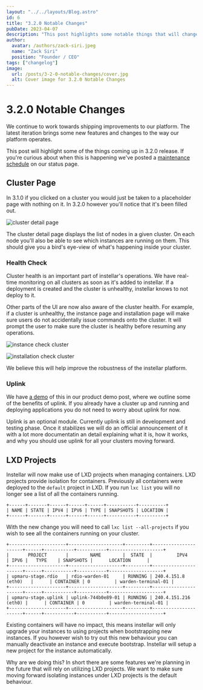 ```yaml
---
layout: "../../layouts/Blog.astro"
id: 6
title: "3.2.0 Notable Changes"
pubDate: 2023-04-07
description: "This post highlights some notable things that will change in version 3.2.0 of our platform."
author:
  avatar: /authors/zack-siri.jpeg
  name: "Zack Siri"
  position: "Founder / CEO"
tags: ["changelog"]
image:
  url: /posts/3-2-0-notable-changes/cover.jpg
  alt: Cover image for 3.2.0 Notable Changes
---
```


# 3.2.0 Notable Changes

We continue to work towards shipping improvements to our platform. The latest iteration brings some new features and changes to the way our platform operates.

This post will highlight some of the things coming up in 3.2.0 release. If you're curious about when this is happening we've posted a [maintenance schedule](https://status.instellar.app/maintenance) on our status page.

## Cluster Page

In 3.1.0 if you clicked on a cluster you would just be taken to a placeholder page with nothing on it. In 3.2.0 however you'll notice that it's been filled out.

![cluster detail page](/posts/3-2-0-notable-changes/cluster-detail.jpg)

The cluster detail page displays the list of nodes in a given cluster. On each node you'll also be able to see which instances are running on them. This should give you a bird's eye-view of what's happening inside your cluster.

### Health Check

Cluster health is an important part of instellar's operations. We have real-time monitoring on all clusters as soon as it's added to instellar. If a deployment is created and the cluster is unhealthy, instellar knows to not deploy to it.

Other parts of the UI are now also aware of the cluster health. For example, if a cluster is unhealthy, the instance page and installation page will make sure users do not accidentally issue commands onto the cluster. It will prompt the user to make sure the cluster is healthy before resuming any operations.

![instance check cluster](/posts/3-2-0-notable-changes/instance-check-cluster.jpg)

![installation check cluster](/posts/3-2-0-notable-changes/installation-check-cluster.jpg)

We believe this will help improve the robustness of the instellar platform.

### Uplink

We have [a demo](/posts/instellar-product-demo) of this in our product demo post, where we outline some of the benefits of uplink. If you already have a cluster up and running and deploying applications you do not need to worry about uplink for now.

Uplink is an optional module. Currently uplink is still in development and testing phase. Once it stabilizes we will do an official announcement of it with a lot more documentatin an detail explaining what it is, how it works, and why you should use uplink for all your clusters moving forward.

## LXD Projects

Instellar will now make use of LXD projects when managing containers. LXD projects provide isolation for containers. Previously all containers were deployed to the `default` project in LXD. If you run `lxc list` you will no longer see a list of all the containers running.

```shell
+------+-------+------+------+------+-----------+----------+
| NAME | STATE | IPV4 | IPV6 | TYPE | SNAPSHOTS | LOCATION |
+------+-------+------+------+------+-----------+----------+
```


With the new change you will need to call `lxc list --all-projects` if you wish to see all the containers running on your cluster.

```shell
+---------------------+--------------------+---------+----------------------+------+-----------+-----------+--------------------+
|       PROJECT       |        NAME        |  STATE  |         IPV4         | IPV6 |   TYPE    | SNAPSHOTS |      LOCATION      |
+---------------------+--------------------+---------+----------------------+------+-----------+-----------+--------------------+
| upmaru-stage.rdio   | rdio-warden-01     | RUNNING | 240.4.151.8 (eth0)   |      | CONTAINER | 0         | warden-terminal-01 |
+---------------------+--------------------+---------+----------------------+------+-----------+-----------+--------------------+
| upmaru-stage.uplink | uplink-744b0e89-01 | RUNNING | 240.4.151.216 (eth0) |      | CONTAINER | 0         | warden-terminal-01 |
+---------------------+--------------------+---------+----------------------+------+-----------+-----------+--------------------+
```

Existing containers will have no impact, this means instellar will only upgrade your instances to using projects when bootstrapping new instances. If you however wish to try out this new behaviour you can manually deactivate an instance and execute bootstrap. Instellar will setup a new project for the instance automatically.

Why are we doing this? In short there are some features we're planning in the future that will rely on utilizing LXD projects. We want to make sure moving forward isolating instances under LXD projects is the default behaviour.

